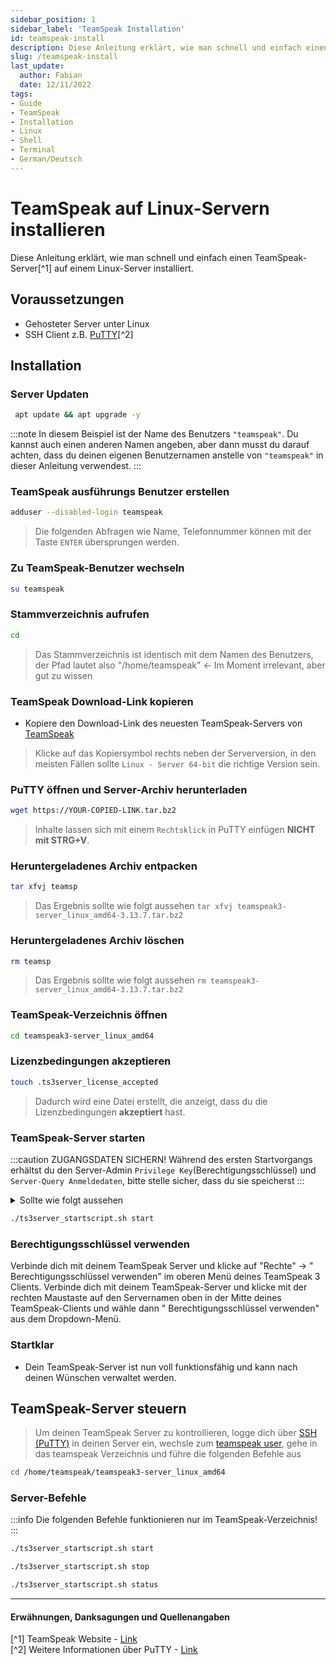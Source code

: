 ```yaml
---
sidebar_position: 1
sidebar_label: 'TeamSpeak Installation'
id: teamspeak-install
description: Diese Anleitung erklärt, wie man schnell und einfach einen TeamSpeak-Server auf einem Linux-Server installiert.
slug: /teamspeak-install
last_update:
  author: Fabian
  date: 12/11/2022
tags:
- Guide
- TeamSpeak
- Installation
- Linux
- Shell
- Terminal
- German/Deutsch
---
```



# TeamSpeak auf Linux-Servern installieren

Diese Anleitung erklärt, wie man schnell und einfach einen TeamSpeak-Server[^1] auf einem Linux-Server installiert.

## Voraussetzungen

* Gehosteter Server unter Linux
* SSH Client z.B. [PuTTY](./putty)[^2]


##### <PuTTYConnectionGuide></PuTTYConnectionGuide>

## Installation

### Server Updaten

   ```bash
    apt update && apt upgrade -y
  ```

:::note
In diesem Beispiel ist der Name des Benutzers `"teamspeak"`. Du kannst auch einen anderen Namen angeben, aber dann musst du darauf achten, dass du deinen eigenen Benutzernamen anstelle von `"teamspeak"` in dieser Anleitung verwendest.
:::

### TeamSpeak ausführungs Benutzer erstellen

  ```bash
  adduser --disabled-login teamspeak
  ```

  >Die folgenden Abfragen wie Name, Telefonnummer können mit der Taste `ENTER` übersprungen werden.

### Zu TeamSpeak-Benutzer wechseln

  ```bash
  su teamspeak
  ```

### Stammverzeichnis aufrufen

  ```bash
  cd
  ```

  >Das Stammverzeichnis ist identisch mit dem Namen des Benutzers, der Pfad lautet also "/home/teamspeak" <- Im Moment irrelevant, aber gut zu wissen

### TeamSpeak Download-Link kopieren

* Kopiere den Download-Link des neuesten TeamSpeak-Servers von [TeamSpeak](https://www.teamspeak.com/en/downloads/#server)

>Klicke auf das Kopiersymbol rechts neben der Serverversion, in den meisten Fällen sollte `Linux - Server 64-bit` die richtige Version sein.

### PuTTY öffnen und Server-Archiv herunterladen

  ```bash
  wget https://YOUR-COPIED-LINK.tar.bz2
  ```

  >Inhalte lassen sich mit einem `Rechtsklick` in PuTTY einfügen **NICHT mit STRG+V**.

### Heruntergeladenes Archiv entpacken

  ```bash title="Verwende die [TAB]-Taste, um den Befehl automatisch zu vervollständigen."
  tar xfvj teamsp
  ```

  >Das Ergebnis sollte wie folgt aussehen `tar xfvj teamspeak3-server_linux_amd64-3.13.7.tar.bz2`

### Heruntergeladenes Archiv löschen

  ```bash title="Verwende die [TAB]-Taste, um den Befehl automatisch zu vervollständigen."
  rm teamsp
  ```

  >Das Ergebnis sollte wie folgt aussehen `rm teamspeak3-server_linux_amd64-3.13.7.tar.bz2`

### TeamSpeak-Verzeichnis öffnen

  ```bash
  cd teamspeak3-server_linux_amd64
  ```

### Lizenzbedingungen akzeptieren

  ```bash
  touch .ts3server_license_accepted
  ```

  >Dadurch wird eine Datei erstellt, die anzeigt, dass du die Lizenzbedingungen **akzeptiert** hast.

### TeamSpeak-Server starten

:::caution ZUGANGSDATEN SICHERN!
Während des ersten Startvorgangs erhältst du den Server-Admin `Privilege Key`(Berechtigungsschlüssel) und `Server-Query Anmeldedaten`, bitte stelle sicher, dass du sie speicherst
:::

<details>
<summary>Sollte wie folgt aussehen</summary>
<img src={ImageUrl} height="400" width="450" alt="Example banner" />
</details>

  ```bash
  ./ts3server_startscript.sh start
  ```

### Berechtigungsschlüssel verwenden

<Tabs>
  <TabItem value="teamspeak3" label="Teamspeak3 Client" default>
    Verbinde dich mit deinem TeamSpeak Server und klicke auf "Rechte" -> " Berechtigungsschlüssel verwenden" im oberen Menü deines TeamSpeak 3 Clients.
  </TabItem>
  <TabItem value="new-teamspeak" label="All New TeamSpeak (Ts5)">
    Verbinde dich mit deinem TeamSpeak-Server und klicke mit der rechten Maustaste auf den Servernamen oben in der Mitte deines TeamSpeak-Clients und wähle dann " Berechtigungsschlüssel verwenden" aus dem Dropdown-Menü.
  </TabItem>
</Tabs>

### Startklar

* Dein TeamSpeak-Server ist nun voll funktionsfähig und kann nach deinen Wünschen verwaltet werden.
  
## TeamSpeak-Server steuern

>Um deinen TeamSpeak Server zu kontrollieren, logge dich über [SSH (PuTTY)](./putty) in deinen Server ein, wechsle zum [teamspeak user](#zu-teamspeak-benutzer-wechseln), gehe in das teamspeak Verzeichnis und führe die folgenden Befehle aus

```bash title="Aufrufen des TeamSpeak-Verzeichnisses"
cd /home/teamspeak/teamspeak3-server_linux_amd64
```

### Server-Befehle

:::info
Die folgenden Befehle funktionieren nur im TeamSpeak-Verzeichnis!
:::

<Tabs>
  <TabItem value="start" label="Start" default>

  ```bash title="TeamSpeak-Server starten"
  ./ts3server_startscript.sh start
  ```

  </TabItem>
  <TabItem value="stop" label="Stop">

  ```bash title="TeamSpeak-Server stoppen"
  ./ts3server_startscript.sh stop
  ```

  </TabItem>
  <TabItem value="status" label="Status">

  ```bash title="Aktuellen TeamSpeak-Server-Status anzeigen"
  ./ts3server_startscript.sh status
  ```

  </TabItem>
</Tabs>

---

#### Erwähnungen, Danksagungen und Quellenangaben

[^1] TeamSpeak Website - [Link](https://www.teamspeak.com)<br/>
[^2] Weitere Informationen über PuTTY - [Link](https://wikipedia.org/wiki/PuTTY)
